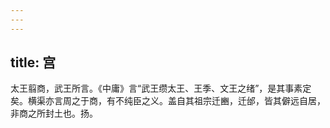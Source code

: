 ```yaml
---
---
---
```

title: 宫
---







太王翦商，武王所言。《中庸》言“武王缵太王、王季、文王之绪”，是其事素定矣。横渠亦言周之于商，有不纯臣之义。盖自其祖宗迁豳，迁邰，皆其僻远自居，非商之所封土也。扬。